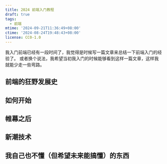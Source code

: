 ```yaml
---
title: 2024 前端入门教程
draft: true
tags:
  - 前端
mtime: '2024-09-21T11:36:49+08:00'
ctime: '2024-08-24T19:48:43+08:00'
license: CC0-1.0
---
```


我入门前端已经有一段时间了，我觉得是时候写一篇文章来总结一下前端入门的经验了。
或者换个说法，我希望当初我入门的时候能够看到这样一篇文章，这样我就能少走一些弯路。

## 前端的狂野发展史

<EmbeddedTweet tweet={historyTweet} />

## 如何开始

## 帷幕之后

## 新潮技术

## 我自己也不懂（但希望未来能搞懂）的东西
